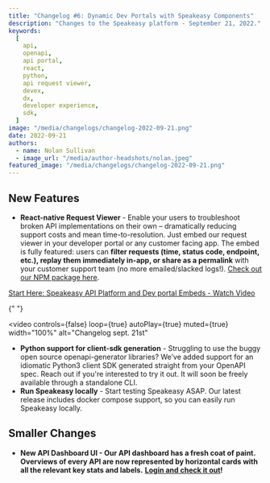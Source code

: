 ```yaml
---
title: "Changelog #6: Dynamic Dev Portals with Speakeasy Components"
description: "Changes to the Speakeasy platform - September 21, 2022."
keywords:
  [
    api,
    openapi,
    api portal,
    react,
    python,
    api request viewer,
    devex,
    dx,
    developer experience,
    sdk,
  ]
image: "/media/changelogs/changelog-2022-09-21.png"
date: 2022-09-21
authors:
  - name: Nolan Sullivan
  - image_url: "/media/author-headshots/nolan.jpeg"
featured_image: "/media/changelogs/changelog-2022-09-21.png"
---
```


## New Features

- **React-native Request Viewer** - Enable your users to troubleshoot broken API implementations on their own – dramatically reducing support costs and mean time-to-resolution. Just embed our request viewer in your developer portal or any customer facing app. The embed is fully featured: users can **filter requests (time, status code, endpoint, etc.), replay them immediately in-app, or share as a permalink** with your customer support team (no more emailed/slacked logs!). [Check out our NPM package here](https://www.npmjs.com/package/@speakeasy-api/webapp).

[Start Here: Speakeasy API Platform and Dev portal Embeds - Watch Video](https://www.loom.com/share/bac492a4bbf34d62b7d241f87376986a)


{" "}

<video
  controls={false}
  loop={true}
  autoPlay={true}
  muted={true}
  width="100%"
  alt="Changelog sept. 21st"
>
  <source src={portal_url_1} type="video/mp4" />
</video>

- **Python support for client-sdk generation** - Struggling to use the buggy open source openapi-generator libraries? We’ve added support for an idiomatic Python3 client SDK generated straight from your OpenAPI spec. Reach out if you're interested to try it out. It will soon be freely available through a standalone CLI.
- **Run Speakeasy locally** - Start testing Speakeasy ASAP. Our latest release includes docker compose support, so you can easily run Speakeasy locally.

## Smaller Changes

- **New API Dashboard UI - Our API dashboard has a fresh coat of paint. Overviews of every API are now represented by horizontal cards with all the relevant key stats and labels.** [**Login and check it out**](https://app.speakeasy.com/)**!**
